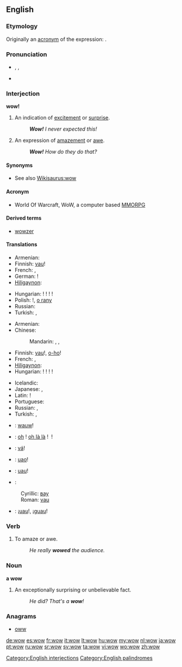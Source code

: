 ==English==

===Etymology===
Originally an [[acronym]] of the expression: {{term||[[wonder]] [[of]] [[wonders]]}}.

===Pronunciation===
* {{enPR|wou}}, {{IPA|/waʊ/}}, {{SAMPA|/waU/}}
* {{audio|en-us-wow.ogg|Audio (US)}}
*: {{rhymes|aʊ}}

===Interjection===
'''wow!'''

# An indication of [[excitement]] or [[surprise]].
#: '''''Wow!''' I never expected this!''
# An expression of [[amazement]] or [[awe]].
#: '''''Wow!''' How do they do that?''

====Synonyms====
* See also [[Wikisaurus:wow]]

====Acronym====
* World Of Warcraft, WoW, a computer based [[MMORPG]]
{{wikipedia|World of Warcraft}}

====Derived terms====
* [[wowzer]]

====Translations====
{{trans-top|excitement}}
* Armenian: {{t|hy|մաման-ծաղկաման|tr=maman-çaġkaman}}
* Finnish: [[vau]]!
* French: {{t+|fr|waouh}},  {{t+|fr|ouah}}
* German: {{t|de|Toll}}!
* [[Hiligaynon]]: {{tø|hil|aba|alt=abá}}
{{trans-mid}}
* Hungarian: {{t|hu|hűha}}! {{t-|hu|tyű}}! {{t-|hu|tyűha}}! {{t|hu|ejha}}!
* Polish: {{t-|pl|wow}}!, [[o rany]]
* Russian: {{t|ru|ух ты|tr=ux ty}}
* Turkish: {{t|tr|vay}}, {{t|tr|vay canına}}
{{trans-bottom}}

{{trans-top|amazement}}
* Armenian: {{t|hy|մաման-ծաղկաման|tr=maman-çaġkaman}}
* Chinese:
*: Mandarin: {{t-|cmn|哇塞|tr=wāsài|sc=Hani}}, {{t-|cmn|哇|tr=wā|sc=Hani}},  {{t-|cmn|哎呀|tr=āiyā|sc=Hani}}
* Finnish: [[vau]]!, [[o-ho]]!
* French: {{t+|fr|ouah|alt=ouah!}},  {{t+|fr|oh|alt=oh!}}
* [[Hiligaynon]]: {{tø|hil|aba|alt=abá}}
* Hungarian: {{t|hu|hűha}}! {{t-|hu|tyű}}! {{t-|hu|tyűha}}! {{t|hu|ejha}}!
{{trans-mid}}
* Icelandic: {{t-|is|vá}}
* Japanese: {{t|ja|ワウ|tr=wā}},  {{t+|ja|すごい|alt=すごい！|tr=sugoi!}}
* Latin: {{t-|la|hui}}!
* Portuguese: {{t+|pt|uau}}
* Russian: {{t|ru|ого|tr=ogó, ohó}}, {{t|ru|ничего себе|tr=ničevó sebé!|alt=ничего себе!|sc=Cyrl}}
* Turkish: {{t|tr|vay}}, {{t|tr|vay canına}}
{{trans-bottom}}

{{checktrans-top}}
* {{ttbc|nl}}: [[wauw]]!
* {{ttbc|fr}}: [[oh]]&nbsp;! [[oh là là]]&nbsp;! {{t+|fr|ouah}}&nbsp;!
* {{ttbc|Icelandic}}: [[vá]]!
* {{ttbc|it}}: [[uao]]!
{{trans-mid}}
* {{ttbc|Romanian}}: [[uau]]!
* {{ttbc|Serbian}}:
: Cyrillic: [[вау]]
: Roman: [[vau]]
* {{ttbc|es}}: ¡[[uau]]!, ¡[[guau]]!
{{trans-bottom}}

===Verb===
{{en-verb|wows|wowing|wowed}}

# To amaze or awe.
#: ''He really '''wowed''' the audience.''

===Noun===
'''a wow'''

# An exceptionally surprising or unbelievable fact.
#: ''He did? That's a '''wow'''!''

===Anagrams===
* [[oww#English|oww]]

[[Category:English interjections]]
[[Category:English palindromes]]

[[de:wow]]
[[es:wow]]
[[fr:wow]]
[[it:wow]]
[[lt:wow]]
[[hu:wow]]
[[my:wow]]
[[nl:wow]]
[[ja:wow]]
[[pt:wow]]
[[ru:wow]]
[[sr:wow]]
[[sv:wow]]
[[ta:wow]]
[[vi:wow]]
[[wo:wow]]
[[zh:wow]]